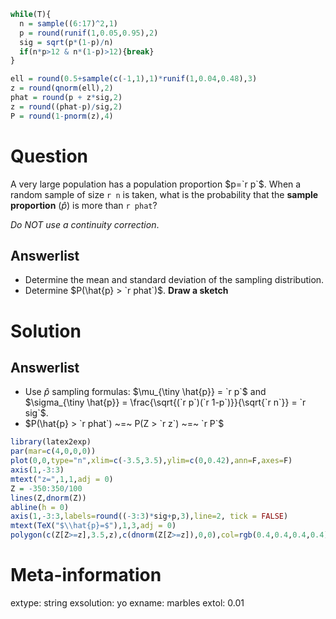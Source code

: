 ```r
while(T){
  n = sample((6:17)^2,1)
  p = round(runif(1,0.05,0.95),2)
  sig = sqrt(p*(1-p)/n)
  if(n*p>12 & n*(1-p)>12){break}
}

ell = round(0.5+sample(c(-1,1),1)*runif(1,0.04,0.48),3)
z = round(qnorm(ell),2)
phat = round(p + z*sig,2)
z = round((phat-p)/sig,2)
P = round(1-pnorm(z),4)
```

Question
========

A very large population has a population proportion $p=`r p`$. When a random sample of size `r n` is taken, what is the probability that the **sample proportion** ($\hat{p}$) is more than `r phat`? 

*Do NOT use a continuity correction*.


Answerlist
--------

* Determine the mean and standard deviation of the sampling distribution. \newline\vfill
* Determine $P(\hat{p} > `r phat`)$. **Draw a sketch** \newline\vfill


Solution
========

\setkeys{Gin}{width=.5\textwidth}

Answerlist
--------
* Use $\hat{p}$ sampling formulas: $\mu_{\tiny \hat{p}} = `r p`$ and $\sigma_{\tiny \hat{p}} = \frac{\sqrt{(`r p`)(`r 1-p`)}}{\sqrt{`r n`}} = `r sig`$.
* $P(\hat{p} > `r phat`) ~=~ P(Z > `r z`) ~=~ `r P`$
\newline
```r
library(latex2exp)
par(mar=c(4,0,0,0))
plot(0,0,type="n",xlim=c(-3.5,3.5),ylim=c(0,0.42),ann=F,axes=F)
axis(1,-3:3)
mtext("z=",1,1,adj = 0)
Z = -350:350/100
lines(Z,dnorm(Z))
abline(h = 0)
axis(1,-3:3,labels=round((-3:3)*sig+p,3),line=2, tick = FALSE)
mtext(TeX("$\\hat{p}=$"),1,3,adj = 0)
polygon(c(Z[Z>=z],3.5,z),c(dnorm(Z[Z>=z]),0,0),col=rgb(0.4,0.4,0.4,0.4))
```
\setkeys{Gin}{width=\textwidth}


Meta-information
============
extype: string
exsolution: yo
exname: marbles
extol: 0.01
